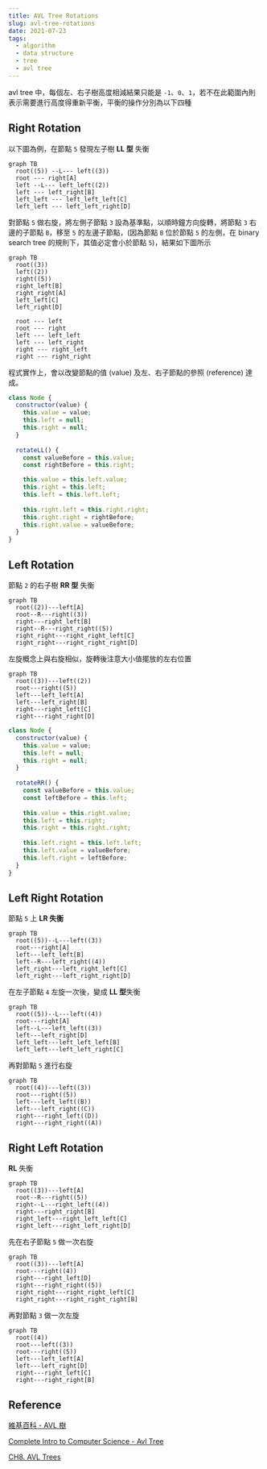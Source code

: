 ```yaml
---
title: AVL Tree Rotations
slug: avl-tree-rotations
date: 2021-07-23
tags: 
  - algorithm
  - data structure
  - tree
  - avl tree
---
```


avl tree 中，每個左、右子樹高度相減結果只能是 `-1`、`0`、`1`，若不在此範圍內則表示需要進行高度得重新平衡，平衡的操作分別為以下四種

## Right Rotation

以下圖為例，在節點 `5` 發現左子樹 **LL 型** 失衡

```mermaid
graph TB
  root((5)) --L--- left((3))
  root --- right[A]
  left --L--- left_left((2))
  left --- left_right[B]
  left_left --- left_left_left[C]
  left_left --- left_left_right[D]
```

對節點 `5` 做右旋，將左側子節點 `3` 設為基準點，以順時鐘方向旋轉，將節點 `3` 右邊的子節點 `B`，移至 `5` 的左邊子節點，(因為節點 `B` 位於節點 `5` 的左側，在 binary search tree 的規則下，其值必定會小於節點 `5`)，結果如下圖所示

```mermaid
graph TB
  root((3))
  left((2))
  right((5))
  right_left[B]
  right_right[A]
  left_left[C]
  left_right[D]

  root --- left
  root --- right
  left --- left_left
  left --- left_right
  right --- right_left
  right --- right_right
```

程式實作上，會以改變節點的值 (value) 及左、右子節點的參照 (reference) 達成。

```js
class Node {
  constructor(value) {
    this.value = value;
    this.left = null;
    this.right = null;
  }
  
  rotateLL() {
    const valueBefore = this.value;
    const rightBefore = this.right;

    this.value = this.left.value;  
    this.right = this.left;
    this.left = this.left.left;
    
    this.right.left = this.right.right;
    this.right.right = rightBefore;
    this.right.value = valueBefore;
  }
}
```

## Left Rotation

節點 `2` 的右子樹 **RR 型** 失衡

```mermaid
graph TB
  root((2))---left[A]
  root--R---right((3))
  right---right_left[B]
  right--R---right_right((5))
  right_right---right_right_left[C]
  right_right---right_right_right[D]
```

左旋概念上與右旋相似，旋轉後注意大小值擺放的左右位置

```mermaid
graph TB
  root((3))---left((2))
  root---right((5))
  left---left_left[A]
  left---left_right[B]
  right---right_left[C]
  right---right_right[D]
```

```js
class Node {
  constructor(value) {
    this.value = value;
    this.left = null;
    this.right = null;
  }
  
  rotateRR() {
    const valueBefore = this.value;
    const leftBefore = this.left;
    
    this.value = this.right.value;
    this.left = this.right;
    this.right = this.right.right;
    
    this.left.right = this.left.left;
    this.left.value = valueBefore;
    this.left.right = leftBefore;
  }
}
```

## Left Right Rotation

節點 `5` 上 **LR 失衡**

```mermaid
graph TB
  root((5))--L---left((3))
  root---right[A]
  left---left_left[B]
  left--R---left_right((4))
  left_right---left_right_left[C]
  left_right---left_right_right[D]
```

在左子節點 `4` 左旋一次後，變成 **LL 型**失衡

```mermaid
graph TB
  root((5))--L---left((4))
  root---right[A]
  left--L---left_left((3))
  left---left_right[D]
  left_left---left_left_left[B]
  left_left---left_left_right[C]
```

再對節點 `5` 進行右旋

```mermaid
graph TB
  root((4))---left((3))
  root---right((5))
  left---left_left((B))
  left---left_right((C))
  right---right_left((D))
  right---right_right((A))
```

## Right Left Rotation

**RL** 失衡

```mermaid
graph TB
  root((3))---left[A]
  root--R---right((5))
  right--L---right_left((4))
  right---right_right[B]
  right_left---right_left_left[C]
  right_left---right_left_right[D]
```

先在右子節點 `5` 做一次右旋

```mermaid
graph TB
  root((3))---left[A]
  root---right((4))
  right---right_left[D]
  right---right_right((5))
  right_right---right_right_left[C]
  right_right---right_right_right[B]
```

再對節點 `3` 做一次左旋

```mermaid
graph TB
  root((4))
  root---left((3))
  root---right((5))
  left---left_left[A]
  left---left_right[D]
  right---right_left[C]
  right---right_right[B]
```

## Reference

[維基百科 - AVL 樹](https://zh.wikipedia.org/wiki/AVL%E6%A0%91)

[Complete Intro to Computer Science - Avl Tree](https://btholt.github.io/complete-intro-to-computer-science/avl-tree)

[CH8. AVL Trees](https://hackmd.io/@Zero871015/rJksqh83X?type=view)
